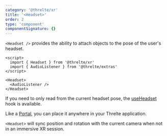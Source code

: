 ```yaml
---
category: '@threlte/xr'
title: '<Headset>'
order: 2
type: 'component'
componentSignature: {}
---
```



`<Headset />` provides the ability to attach objects to the pose of the user's headset.

```svelte
<script>
  import { Headset } from '@threlte/xr'
  import { AudioListener } from '@threlte/extras'
</script>

<Headset>
  <AudioListener />
</Headset>
```

If you need to only read from the current headset pose, the [useHeadset](/reference/xr/use-headset) hook is available.

Like a [Portal](/reference/extras/portal), you can place it anywhere in your Threlte application.

`<Headset>` will sync position and rotation with the current camera when not in an immersive XR session.

<Example path="xr/headset" />

